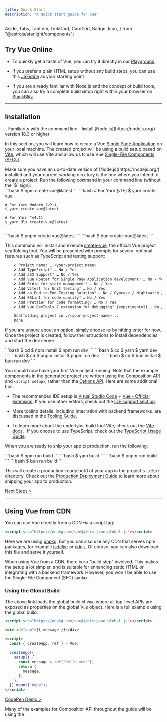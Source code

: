 ```yaml
---
title: Quick Start
description: "A quick start guide for Vue"
---
```


  Aside,
  Tabs,
  TabItem,
  LinkCard,
  CardGrid,
  Badge,
  Icon,
} from "@astrojs/starlight/components";

## Try Vue Online​

- To quickly get a taste of Vue, you can try it directly in our [<Badge text='►' size="medium"/> Playground](https://play.vuejs.org/#eNo9jcEKwjAMhl/lt5fpQYfXUQfefAMvvRQbddC1pUuHUPrudg4HIcmXjyRZXEM4zYlEJ+T0iEPgXjn6BB8Zhp46WUZWDjCa9f6w9kAkTtH9CRinV4fmRtZ63H20Ztesqiylphqy3R5UYBqD1UyVAPk+9zkvV1CKbCv9poMLiTEfR2/IXpSoXomqZLtti/IFwVtA9A==).

- If you prefer a plain HTML setup without any build steps, you can use this [JSFiddle](https://jsfiddle.net/yyx990803/2ke1ab0z/) as your starting point.

- If you are already familiar with Node.js and the concept of build tools, you can also try a complete build setup right within your browser on [StackBlitz](https://vite.new/vue).

---

## Installation

<Aside type="note" title="Prerequisites">
  - Familiarity with the command line - Install [Node.js](https://nodejs.org/)
  version 18.3 or higher
</Aside>

In this section, you will learn how to create a Vue [Single Page Application](https://vuejs.org/guide/extras/ways-of-using-vue#single-page-application-spa) on your local machine.
The created project will be using a build setup based on [Vite](https://vitejs.dev/), which will use Vite and allow us to use Vue [Single-File Components (SFCs)](https://vuejs.org/guide/scaling-up/sfc).

<Aside type="caution">
  Make sure you have an up-to-date version of [Node.js](https://nodejs.org/)
  installed and your current working directory is the one where you intend to
  create a project. Run the following command in your command line (without the
  `$` sign):
</Aside>

<Tabs>
  <TabItem value="npm" label="npm" default>
    ```bash
    $ npm create vue@latest
    ```
  </TabItem>
  <TabItem value="yarn" label="yarn">
    ```bash
    # For Yarn (v1+)
    $ yarn create vue

    # For Yarn Modern (v2+)
    $ yarn create vue@latest

    # For Yarn ^v4.11
    $ yarn dlx create-vue@latest
    ```

  </TabItem>
  <TabItem value="pnpm" label="pnpm">
    ```bash
    $ pnpm create vue@latest
    ```
  </TabItem>
  <TabItem value="bun" label="bun">
    ```bash
    $ bun create-vue@latest
    ```
  </TabItem>
</Tabs>

This command will install and execute [create-vue](https://github.com/vuejs/create-vue), the official Vue project scaffolding tool. You will be presented with prompts for several optional features such as TypeScript and testing support:

```bash
    ✔ Project name: … <your-project-name>
    ✔ Add TypeScript? … No / Yes
    ✔ Add JSX Support? … No / Yes
    ✔ Add Vue Router for Single Page Application development? … No / Yes
    ✔ Add Pinia for state management? … No / Yes
    ✔ Add Vitest for Unit testing? … No / Yes
    ✔ Add an End-to-End Testing Solution? … No / Cypress / Nightwatch / Playwright
    ✔ Add ESLint for code quality? … No / Yes
    ✔ Add Prettier for code formatting? … No / Yes
    ✔ Add Vue DevTools 7 extension for debugging? (experimental) … No / Yes

    Scaffolding project in ./<your-project-name>...
    Done.
```

If you are unsure about an option, simply choose `No` by hitting enter for now. Once the project is created, follow the instructions to install dependencies and start the dev server:

<Tabs>
  <TabItem value="npm" label="npm" default>
    ```bash
    $ cd <your-project-name>
    $ npm install
    $ npm run dev
    ```
  </TabItem>
  <TabItem value="yarn" label="yarn">
    ```bash
    $ cd <your-project-name>
    $ yarn
    $ yarn dev
    ```
  </TabItem>
  <TabItem value="pnpm" label="pnpm">
    ```bash
    $ cd <your-project-name>
    $ pnpm install
    $ pnpm run dev
    ```
  </TabItem>
  <TabItem value="bun" label="bun">
    ```bash
    $ cd <your-project-name>
    $ bun install
    $ bun run dev
    ```
  </TabItem>
</Tabs>

You should now have your first Vue project running! Note that the example components in the generated project are written using the [Composition API](https://vuejs.org/guide/introduction#composition-api)
and `<script setup>`, rather than the [Options API](https://vuejs.org/guide/introduction#options-api). Here are some additional tips:

- The recommended IDE setup is [Visual Studio Code](https://code.visualstudio.com/) + [Vue - Official extension](https://marketplace.visualstudio.com/items?itemName=Vue.volar).
  If you use other editors, check out the [IDE support section](https://vuejs.org/guide/scaling-up/tooling#ide-support).

- More tooling details, including integration with backend frameworks, are discussed in the [Tooling Guide](https://vuejs.org/guide/scaling-up/tooling).
- To learn more about the underlying build tool Vite, check out the [Vite docs](https://vitejs.dev/).
  -If you choose to use TypeScript, check out the [TypeScript Usage Guide](https://vuejs.org/guide/typescript/overview).

When you are ready to ship your app to production, run the following:

<Tabs>
  <TabItem value="npm" label="npm" default>
    ```bash $ npm run build ```
  </TabItem>
  <TabItem value="yarn" label="yarn">
    ```bash $ yarn build ```
  </TabItem>
  <TabItem value="pnpm" label="pnpm">
    ```bash $ pnpm run build ```
  </TabItem>
  <TabItem value="bun" label="bun">
    ```bash $ bun run build ```
  </TabItem>
</Tabs>

This will create a production-ready build of your app in the project's `./dist` directory. Check out the [Production Deployment Guide](https://vuejs.org/guide/best-practices/production-deployment.html) to learn more about shipping your app to production.

[Next Steps >](/guides/quick#next-steps)

---

## Using Vue from CDN​

You can use Vue directly from a CDN via a script tag:

```html
<script src="https://unpkg.com/vue@3/dist/vue.global.js"></script>
```

Here we are using [unpkg](https://unpkg.com/), but you can also use any CDN that serves npm packages, for example [jsdelivr](https://www.jsdelivr.com/package/npm/vue) or [cdnjs](https://cdnjs.com/libraries/vue). Of course, you can also download this file and serve it yourself.

When using Vue from a CDN, there is no "build step" involved. This makes the setup a lot simpler, and is suitable for enhancing static HTML or integrating with a backend framework. However, you won't be able to use the Single-File Component (SFC) syntax.

### Using the Global Build​

The above link loads the global build of `Vue`, where all top-level APIs are exposed as properties on the global Vue object. Here is a full example using the global build:

```html
<script src="https://unpkg.com/vue@3/dist/vue.global.js"></script>

<div id="app">{{ message }}</div>

<script>
  const { createApp, ref } = Vue;

  createApp({
    setup() {
      const message = ref("Hello vue!");
      return {
        message,
      };
    },
  }).mount("#app");
</script>
```

[CodePen Demo >](https://codepen.io/vuejs-examples/pen/eYQpQEG)

<Aside type="tip" title="Tip">
  Many of the examples for Composition API throughout the guide will be using the `<script setup>` syntax, which requires build tools. If you intend to use Composition API without a build step, consult the usage of the [`setup()` option](https://vuejs.org/api/composition-api-setup.html).
</Aside>

### Enabling Import maps​

In the above example, we are importing from the full CDN URL, but in the rest of the documentation you will see code like this:

```js
import { createApp } from "vue";
```

We can teach the browser where to locate the `vue` import by using [Import Maps](https://caniuse.com/import-maps):

```html
<script type="importmap">
  {
    "imports": {
      "vue": "https://unpkg.com/vue@3/dist/vue.esm-browser.js"
    }
  }
</script>
<div id="app">{{ message }}</div>
<script type="module">
  import { createApp, ref } from "vue";
  createApp({
    setup() {
      const message = ref("Hello Vue!");
      return {
        message,
      };
    },
  }).mount("#app");
</script>
```

[CodePen Demo >](https://codepen.io/vuejs-examples/pen/YzRyRYM)

You can also add entries for other dependencies to the import map - but make sure they point to the ES modules version of the library you intend to use.

<Aside type="note" title="Import Maps Browser Support">
  Import Maps is a relatively new browser feature. Make sure to use a browser
  within its [support range](https://caniuse.com/import-maps). In particular, it
  is only supported in Safari 16.4+.
</Aside>

<Aside type="caution" title="Notes on Production Use">
  The examples so far are using the development build of Vue - if you intend to use Vue from a CDN in production, make sure to check out the Production Deployment Guide.

While it is possible to use Vue without a build system, an alternative approach to consider is using vuejs/petite-vue that could better suit the context where jquery/jquery (in the past) or alpinejs/alpine (in the present) might be used instead

</Aside>

### Splitting Up the Modules​

As we dive deeper into the guide, we may need to split our code into separate JavaScript files so that they are easier to manage. For example:

```html
<!-- index.html -->
<div id="app"></div>

<script type="module">
  import { createApp } from "vue";
  import MyComponent from "./my-component.js";

  createApp(MyComponent).mount("#app");
</script>
```

```js
// my-component.js
import { ref } from "vue";
export default {
  setup() {
    const count = ref(0);
    return { count };
  },
  template: `<div>Count is: {{ count }}</div>`,
};
```

If you directly open the above `index.html` in your browser, you will find that it throws an error because ES modules cannot work over the `file://` protocol, which is the protocol the browser uses when you open a local file.

Due to security reasons, ES modules can only work over the `http://` protocol, which is what the browsers use when opening pages on the web. In order for ES modules to work on our local machine, we need to serve the `index.html` over the `http://` protocol, with a local HTTP server.

To start a local HTTP server, first make sure you have [Node.js](https://nodejs.org/en/) installed, then run `npx serve` from the command line in the same directory where your HTML file is. You can also use any other HTTP server that can serve static files with the correct MIME types.

You may have noticed that the imported component's template is inlined as a JavaScript string.
If you are using VS Code, you can install the [es6-string-html](https://marketplace.visualstudio.com/items?itemName=Tobermory.es6-string-html) extension and prefix the strings with a `/*html*/` comment to get syntax highlighting for them.

---

## Next Steps​

If you skipped the [Introduction](/guides/intro), we strongly recommend reading it before moving on to the rest of the documentation.

<CardGrid>
  <LinkCard
    href="/essentials/create"
    title="Continue with the Guide"
    description="The guide walks you through every aspect of the framework in full detail, with interactive examples."
  ></LinkCard>
  <LinkCard
    href="https://vuejs.org/tutorial/"
    title="Tutorials"
    description="For those who prefer to learning by practicals."
  ></LinkCard>
  <LinkCard
    href="https://vuejs.org/examples/"
    title="Examples"
    description="Explore examples of core featuresand common UI tasks"
  ></LinkCard>
</CardGrid>
